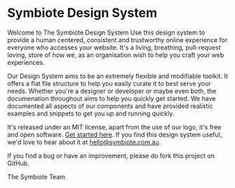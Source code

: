 
<Meta title="Design System/Introduction" />

# Symbiote Design System

Welcome to The Symbiote Design System Use this design system to provide a human centered, consistent and trustworthy online experience for everyone who accesses your website. It's a living, breathing, pull-request loving, store of how we, as an organisation wish to help you craft your web experiences.

Our Design System aims to be an extremely flexible and modifiable toolkit. It offers a flat file structure to help you easily curate it to best serve your needs. Whether you're a designer or developer or maybe even both, the documenation throughout aims to help you quickly get started. We have documented all aspects of our components and have provided realistic examples and snippets to get you up and running quickly.

It's released under an MIT license, apart from the use of our logo, it's free and open software. [Get started here](?path=/story/design-system-getting-started--page). If you find this design system useful, we'd love to hear about it at [hello@symbiote.com.au](mailto:hello@symbiote.com.au?subject=Symbiote%20Human%20Centred%20Design%20System&body=Hi%20Symbiote,).

If you find a bug or have an improvement, please do fork this project on GitHub.

The Symbiote Team



